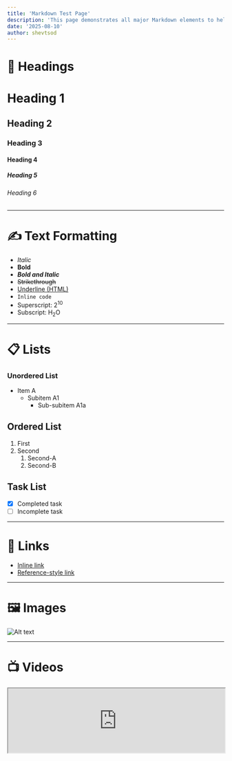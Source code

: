 ```yaml
---
title: 'Markdown Test Page'
description: 'This page demonstrates all major Markdown elements to help verify that they render correctly'
date: '2025-08-10'
author: shevtsod
---
```


# 🧱 Headings

# Heading 1

## Heading 2

### Heading 3

#### Heading 4

##### Heading 5

###### Heading 6

---

# ✍️ Text Formatting

- _Italic_
- **Bold**
- **_Bold and Italic_**
- ~~Strikethrough~~
- <u>Underline (HTML)</u>
- `Inline code`
- Superscript: 2<sup>10</sup>
- Subscript: H<sub>2</sub>O

---

# 📋 Lists

### Unordered List

- Item A
  - Subitem A1
    - Sub-subitem A1a

## Ordered List

1. First
2. Second
   1. Second-A
   2. Second-B

## Task List

- [x] Completed task
- [ ] Incomplete task

---

# 🔗 Links

- [Inline link](https://example.com)
- [Reference-style link][ref]

[ref]: https://example.com

---

# 🖼️ Images

![Alt text](https://images.unsplash.com/photo-1511044568932-338cba0ad803?q=80&w=1740&auto=format&fit=crop&ixlib=rb-4.1.0&ixid=M3wxMjA3fDB8MHxwaG90by1wYWdlfHx8fGVufDB8fHx8fA%3D%3D 'Placeholder Image')

---

# 📺 Videos

<iframe
  src="https://www.youtube.com/embed/0AOYrRHqicI?si=MatPGTUgJN33404N"
  className="aspect-video"
  width="100%"
  height="auto"
  allow="accelerometer; autoplay; clipboard-write; encrypted-media; gyroscope; picture-in-picture; web-share; fullscreen"
  loading="lazy"
/>

---

# 📦 Blockquotes

> This is a blockquote.
>
> > Nested blockquote.

---

# 🧮 Code Blocks

```javascript
function greet(name) {
  console.log(`Hello, ${name}!`);
}
```

```python
def greet(name):
    print(f"Hello, {name}!")
```

---

# 📊 Tables

| Name    | Age | City      |
| ------- | --- | --------- |
| Alice   | 30  | New York  |
| Bob     | 25  | San Diego |
| Charlie | 35  | Toronto   |

---

# 🔣 Horizontal Rule

---

# 🧪 HTML in Markdown

<div style={{ color: 'red' }}>This is raw HTML inside Markdown.</div>

---

# 🧩 Footnotes (if supported)

Here is a footnote reference[^1].

[^1]: This is the footnote content.

---

# 🧹 Escaping Characters

\*This text is not italicized\*
\# This is not a heading

---

# 🧪 Emoji

😀 😎 🚀 🧠 🔥
